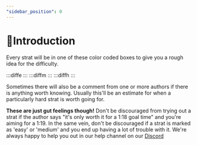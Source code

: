 ```yaml
---
"sidebar_position": 0
---
```



# 👋Introduction

Every strat will be in one of these color coded boxes to give you a rough idea for the difficulty.

:::diffe
:::
:::diffm
:::
:::diffh
:::

Sometimes there will also be a comment from one or more authors if there is anything worth knowing. Usually this'll be an estimate for when a particularly hard strat is worth going for.

**These are just gut feelings though!** Don't be discouraged from trying out a strat if the author says "it's only worth it for a 1:18 goal time" and you're aiming for a 1:19. In the same vein, don't be discouraged if a strat is marked as 'easy' or 'medium' and you end up having a lot of trouble with it. We're always happy to help you out in our help channel on our [Discord](https://discordapp.com/invite/P3JKjfx4uZ) 